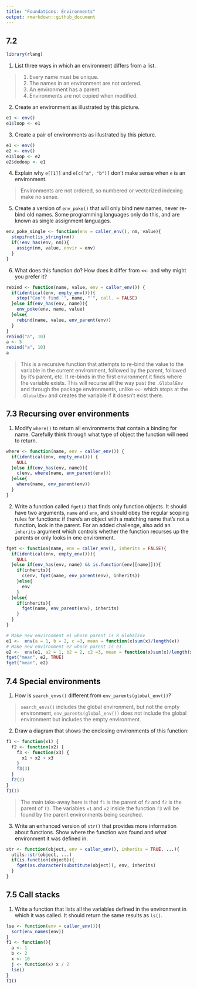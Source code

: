 ```yaml
---
title: "Foundations: Environments"
output: rmarkdown::github_document
---
```


## 7.2

```r
library(rlang)
````

1. List three ways in which an environment differs from a list.

> 1. Every name must be unique.
  1. The names in an environment are not ordered.
  1. An environment has a parent.
  1. Environments are not copied when modified.
  
2. Create an environment as illustrated by this picture.

```r
e1 <- env()
e1$loop <- e1
```

3. Create a pair of environments as illustrated by this picture.

```r
e1 <- env()
e2 <- env()
e1$loop <- e2
e2$dedoop <- e1
```

4. Explain why `e[[1]]` and `e[c("a", "b")]` don’t make sense when `e` is an environment.

> Environments are not ordered, so numbered or vectorized indexing make no sense.

5. Create a version of `env_poke()` that will only bind new names, never re-bind old names. Some programming languages only do this, and are known as single assignment languages.

```r
env_poke_single <- function(env = caller_env(), nm, value){
  stopifnot(is_string(nm))
  if(!env_has(env, nm)){
    assign(nm, value, envir = env)
  }
}
```

6. What does this function do? How does it differ from `<<-` and why might you prefer it?

```r
rebind <- function(name, value, env = caller_env()) {
  if(identical(env, empty_env())){
    stop("Can't find `", name, "`", call. = FALSE)
  }else if(env_has(env, name)){
    env_poke(env, name, value)
  }else{
    rebind(name, value, env_parent(env))
  }
}
rebind("a", 10)
a <- 5
rebind("a", 10)
a
```

> This is a recursive function that attempts to re-bind the value to the variable in the current environment, followed by the parent, followed by it's parent, etc. It re-binds in the first environment it finds where the variable exists. This will recurse all the way past the `.GlobalEnv` and through the package environments, unlike `<<-` which stops at the `.GlobalEnv` and creates the variable if it doesn't exist there.

## 7.3 Recursing over environments

1. Modify `where()` to return all environments that contain a binding for name. Carefully think through what type of object the function will need to return.

```r
where <- function(name, env = caller_env()) {
  if(identical(env, empty_env())) {
    NULL
  }else if(env_has(env, name)){
    c(env, where(name, env_parent(env)))
  }else{
    where(name, env_parent(env))
  }
}
```

2. Write a function called `fget()` that finds only function objects. It should have two arguments, `name` and `env`, and should obey the regular scoping rules for functions: if there’s an object with a matching name that’s not a function, look in the parent. For an added challenge, also add an `inherits` argument which controls whether the function recurses up the parents or only looks in one environment.

```r
fget <- function(name, env = caller_env(), inherits = FALSE){
  if(identical(env, empty_env())){
    NULL
  }else if(env_has(env, name) && is.function(env[[name]])){
    if(inherits){
      c(env, fget(name, env_parent(env), inherits))
    }else{
      env
    }
  }else{
    if(inherits){
      fget(name, env_parent(env), inherits)
    }
  }
}

# Make new environment e1 whose parent is R_GlobalEnv
e1 <-  env(a = 1, b = 2, c =3, mean = function(x)sum(x)/length(x))
# Make new environment e2 whose parent is e1
e2 <-  env(e1, a2 = 1, b2 = 2, c2 =3, mean = function(x)sum(x)/length(x))
fget("mean", e2, TRUE)
fget("mean", e2)
```

## 7.4 Special environments

1. How is `search_envs()` different from `env_parents(global_env())`?

> `search_envs()` includes the global environment, but not the empty environment, `env_parents(global_env())` does not include the global environment but includes the empty environment.

2. Draw a diagram that shows the enclosing environments of this function:

```r
f1 <- function(x1) {
  f2 <- function(x2) {
    f3 <- function(x3) {
      x1 + x2 + x3
    }
    f3(3)
  }
  f2(2)
}
f1(1)
```
> The main take-away here is that `f1` is the parent of `f2` and `f2` is the parent of `f3`. The variables `x1` and `x2` inside the function `f3` will be found by the parent environments being searched.

3. Write an enhanced version of `str()` that provides more information about functions. Show where the function was found and what environment it was defined in.

```r
str <- function(object, env = caller_env(), inherits = TRUE, ...){
  utils::str(object, ...)
  if(is.function(object)){
    fget(as.character(substitute(object)), env, inherits)    
  }
}
```

## 7.5 Call stacks

1. Write a function that lists all the variables defined in the environment in which it was called. It should return the same results as `ls()`.

```r
lse <- function(env = caller_env()){
  sort(env_names(env))
}
f1 <- function(){
  a <- 1
  b <- 2
  x <- 10
  j <- function(x) x / 2
  lse()
}
f1()
```


